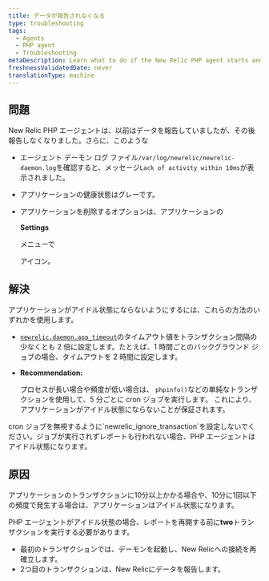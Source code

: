 ```yaml
---
title: データが報告されなくなる
type: troubleshooting
tags:
  - Agents
  - PHP agent
  - Troubleshooting
metaDescription: Learn what to do if the New Relic PHP agent starts and then stops reporting data.
freshnessValidatedDate: never
translationType: machine
---
```


## 問題

New Relic PHP エージェントは、以前はデータを報告していましたが、その後報告しなくなりました。さらに、このような

* エージェント デーモン ログ ファイル`/var/log/newrelic/newrelic-daemon.log`を確認すると、メッセージ`Lack of activity within 10ms`が表示されました。

* アプリケーションの健康状態はグレーです。

* アプリケーションを削除するオプションは、アプリケーションの

  <DNT>**Settings**</DNT>

  メニューで

  <Icon name="fe-settings"/>

  アイコン。

## 解決

アプリケーションがアイドル状態にならないようにするには、これらの方法のいずれかを使用します。

* [`newrelic.daemon.app_timeout`](/docs/agents/php-agent/configuration/php-agent-configuration#inivar-daemon-app_timeout)のタイムアウト値をトランザクション間隔の少なくとも 2 倍に設定します。たとえば、1 時間ごとのバックグラウンド ジョブの場合、タイムアウトを 2 時間に設定します。

* <DNT>**Recommendation:**</DNT>

  プロセスが長い場合や頻度が低い場合は、 `phpinfo()`などの単純なトランザクションを使用して、5 分ごとに cron ジョブを実行します。 これにより、アプリケーションがアイドル状態にならないことが保証されます。

<Callout variant="important">
  cron ジョブを無視するように`newrelic_ignore_transaction`を設定しないでください。ジョブが実行されずレポートも行われない場合、PHP エージェントはアイドル状態になります。
</Callout>

## 原因

アプリケーションのトランザクションに10分以上かかる場合や、10分に1回以下の頻度で発生する場合は、アプリケーションはアイドル状態になります。

PHP エージェントがアイドル状態の場合、レポートを再開する前に<DNT>**two**</DNT>トランザクションを実行する必要があります。

* 最初のトランザクションでは、デーモンを起動し、New Relicへの接続を再確立します。
* 2つ目のトランザクションは、New Relicにデータを報告します。